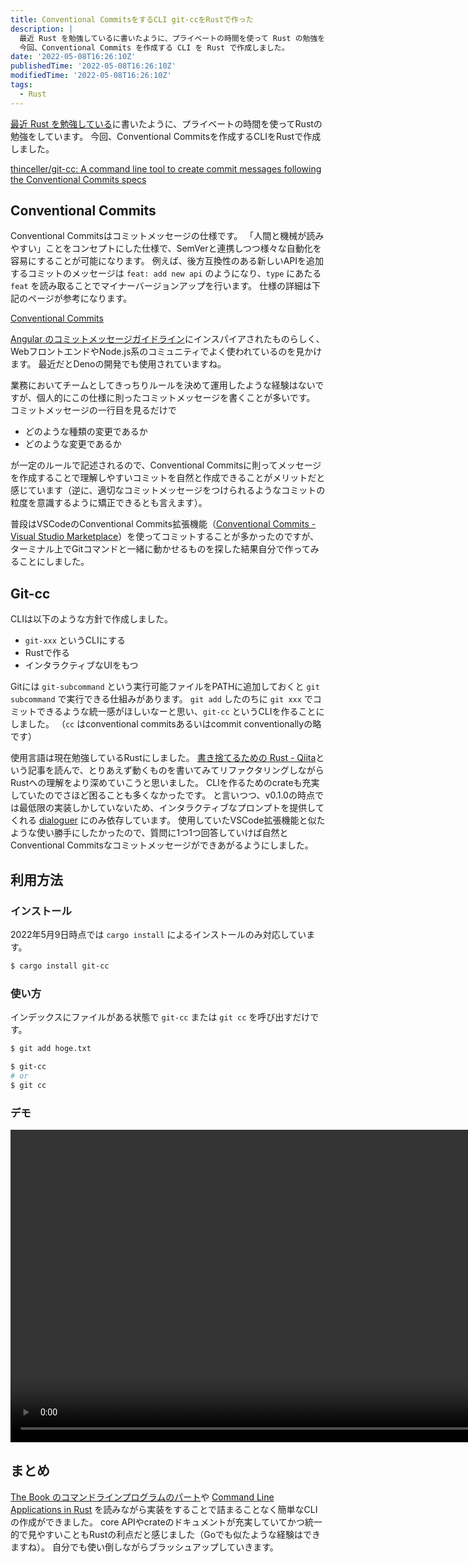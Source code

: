 ```yaml
---
title: Conventional CommitsをするCLI git-ccをRustで作った
description: |
  最近 Rust を勉強しているに書いたように、プライベートの時間を使って Rust の勉強をしています。
  今回、Conventional Commits を作成する CLI を Rust で作成しました。
date: '2022-05-08T16:26:10Z'
publishedTime: '2022-05-08T16:26:10Z'
modifiedTime: '2022-05-08T16:26:10Z'
tags:
  - Rust
---
```


[最近 Rust を勉強している](2022-01-30-learning-rust)に書いたように、プライベートの時間を使ってRustの勉強をしています。
今回、Conventional Commitsを作成するCLIをRustで作成しました。

[thinceller/git-cc: A command line tool to create commit messages following the Conventional Commits specs](https://github.com/thinceller/git-cc)

## Conventional Commits

Conventional Commitsはコミットメッセージの仕様です。
「人間と機械が読みやすい」ことをコンセプトにした仕様で、SemVerと連携しつつ様々な自動化を容易にすることが可能になります。
例えば、後方互換性のある新しいAPIを追加するコミットのメッセージは `feat: add new api` のようになり、`type` にあたる `feat` を読み取ることでマイナーバージョンアップを行います。
仕様の詳細は下記のページが参考になります。

[Conventional Commits](https://www.conventionalcommits.org/en/v1.0.0/)

[Angular のコミットメッセージガイドライン](https://github.com/angular/angular/blob/22b96b9/CONTRIBUTING.md#-commit-message-guidelines)にインスパイアされたものらしく、WebフロントエンドやNode.js系のコミュニティでよく使われているのを見かけます。
最近だとDenoの開発でも使用されていますね。

業務においてチームとしてきっちりルールを決めて運用したような経験はないですが、個人的にこの仕様に則ったコミットメッセージを書くことが多いです。
コミットメッセージの一行目を見るだけで

- どのような種類の変更であるか
- どのような変更であるか

が一定のルールで記述されるので、Conventional Commitsに則ってメッセージを作成することで理解しやすいコミットを自然と作成できることがメリットだと感じています（逆に、適切なコミットメッセージをつけられるようなコミットの粒度を意識するように矯正できるとも言えます）。

普段はVSCodeのConventional Commits拡張機能（[Conventional Commits - Visual Studio Marketplace](https://marketplace.visualstudio.com/items?itemName=vivaxy.vscode-conventional-commits)）を使ってコミットすることが多かったのですが、ターミナル上でGitコマンドと一緒に動かせるものを探した結果自分で作ってみることにしました。

## Git-cc

CLIは以下のような方針で作成しました。

- `git-xxx` というCLIにする
- Rustで作る
- インタラクティブなUIをもつ

Gitには `git-subcommand` という実行可能ファイルをPATHに追加しておくと `git subcommand` で実行できる仕組みがあります。
`git add` したのちに `git xxx` でコミットできるような統一感がほしいなーと思い、`git-cc` というCLIを作ることにしました。
（`cc` はconventional commitsあるいはcommit conventionallyの略です）

使用言語は現在勉強しているRustにしました。
[書き捨てるための Rust - Qiita](https://qiita.com/dalance/items/6f0da880501511237d61)という記事を読んで、とりあえず動くものを書いてみてリファクタリングしながらRustへの理解をより深めていこうと思いました。
CLIを作るためのcrateも充実していたのでさほど困ることも多くなかったです。
と言いつつ、v0.1.0の時点では最低限の実装しかしていないため、インタラクティブなプロンプトを提供してくれる [dialoguer](https://github.com/mitsuhiko/dialoguer) にのみ依存しています。
使用していたVSCode拡張機能と似たような使い勝手にしたかったので、質問に1つ1つ回答していけば自然とConventional Commitsなコミットメッセージができあがるようにしました。

## 利用方法

### インストール

2022年5月9日時点では `cargo install` によるインストールのみ対応しています。

```bash
$ cargo install git-cc
```

### 使い方

インデックスにファイルがある状態で `git-cc` または `git cc` を呼び出すだけです。

```bash
$ git add hoge.txt

$ git-cc
# or
$ git cc
```

### デモ

<a href="https://gyazo.com/21cee43830a10e38df9ee16f25fe9d0c">
  <video
    alt="Video from Gyazo"
    width="1000"
    autoPlay
    muted
    loop
    playsInline
    controls
  >
    <source
      src="https://i.gyazo.com/21cee43830a10e38df9ee16f25fe9d0c.mp4"
      type="video/mp4"
    />
  </video>
</a>

## まとめ

[The Book のコマンドラインプログラムのパート](https://doc.rust-jp.rs/book-ja/ch12-00-an-io-project.html)や [Command Line Applications in Rust](https://rust-cli.github.io/book/index.html) を読みながら実装をすることで詰まることなく簡単なCLIの作成ができました。
core APIやcrateのドキュメントが充実していてかつ統一的で見やすいこともRustの利点だと感じました（Goでも似たような経験はできますね）。
自分でも使い倒しながらブラッシュアップしていきます。
